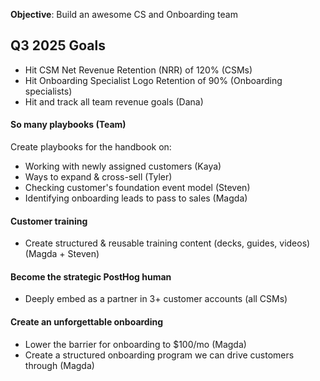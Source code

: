 **Objective**: Build an awesome CS and Onboarding team

## Q3 2025 Goals

  - Hit CSM Net Revenue Retention (NRR) of 120% (CSMs)
  - Hit Onboarding Specialist Logo Retention of 90% (Onboarding specialists)
  - Hit and track all team revenue goals (Dana)

#### So many playbooks (Team)
Create playbooks for the handbook on:
- Working with newly assigned customers (Kaya) 
- Ways to expand & cross-sell  (Tyler)
- Checking customer's foundation event model (Steven)
- Identifying onboarding leads to pass to sales (Magda)

#### Customer training
- Create structured & reusable training content (decks, guides, videos) (Magda + Steven)

#### Become the strategic PostHog human
- Deeply embed as a partner in 3+ customer accounts (all CSMs)

#### Create an unforgettable onboarding
- Lower the barrier for onboarding to $100/mo (Magda)
- Create a structured onboarding program we can drive customers through (Magda)

